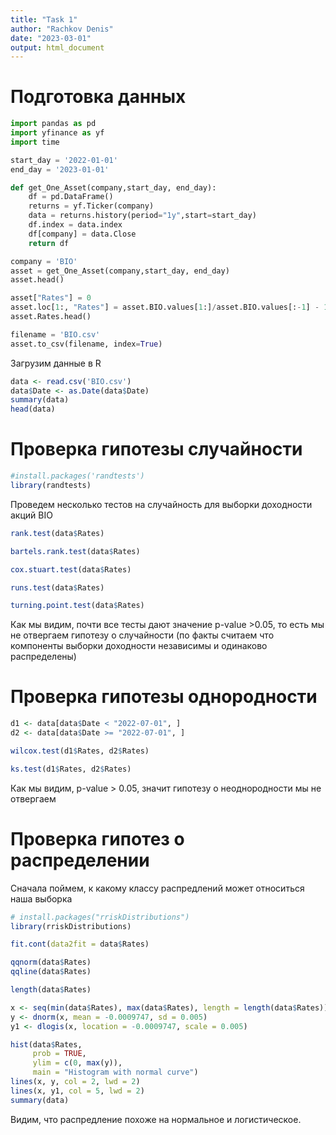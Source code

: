 ---
title: "Task 1"
author: "Rachkov Denis"
date: "2023-03-01"
output: html_document
---

# Подготовка данных


```{python}
import pandas as pd
import yfinance as yf
import time

```

```{python}
start_day = '2022-01-01'
end_day = '2023-01-01'
```


```{python}
def get_One_Asset(company,start_day, end_day):
    df = pd.DataFrame()
    returns = yf.Ticker(company)
    data = returns.history(period="1y",start=start_day)
    df.index = data.index
    df[company] = data.Close
    return df
```

```{python}
company = 'BIO'
asset = get_One_Asset(company,start_day, end_day)
asset.head()
```
```{python}
asset["Rates"] = 0
asset.loc[1:, "Rates"] = asset.BIO.values[1:]/asset.BIO.values[:-1] - 1
asset.Rates.head()
```

```{python}
filename = 'BIO.csv'
asset.to_csv(filename, index=True)
```

Загрузим данные в R

```{r}
data <- read.csv('BIO.csv')
data$Date <- as.Date(data$Date)
summary(data)
head(data)

```
# Проверка гипотезы случайности

```{r}
#install.packages('randtests')
library(randtests)
```
Проведем несколько тестов на случайность для выборки доходности акций BIO

```{r}
rank.test(data$Rates)
```
```{r}
bartels.rank.test(data$Rates)
```
```{r}
cox.stuart.test(data$Rates)
```
```{r}
runs.test(data$Rates)
```
```{r}
turning.point.test(data$Rates)
```
Как мы видим, почти все тесты дают значение p-value >0.05, то есть мы не отвергаем гипотезу о случайности (по факты считаем что компоненты выборки доходности независимы и одинаково распределены)

# Проверка гипотезы однородности

```{r}
d1 <- data[data$Date < "2022-07-01", ]
d2 <- data[data$Date >= "2022-07-01", ]

```

```{r}
wilcox.test(d1$Rates, d2$Rates)
```
```{r}
ks.test(d1$Rates, d2$Rates)
```
Как мы видим, p-value > 0.05, значит гипотезу о неоднородности мы не отвергаем

# Проверка гипотез о распределении

Сначала поймем, к какому классу распредлений может относиться наша выборка

```{r}
# install.packages("rriskDistributions")
library(rriskDistributions)
```

```{r}
fit.cont(data2fit = data$Rates)
```
```{r}
qqnorm(data$Rates)
qqline(data$Rates)
```
```{r}
length(data$Rates)

x <- seq(min(data$Rates), max(data$Rates), length = length(data$Rates))
y <- dnorm(x, mean = -0.0009747, sd = 0.005)
y1 <- dlogis(x, location = -0.0009747, scale = 0.005)

hist(data$Rates,
     prob = TRUE,
     ylim = c(0, max(y)),
     main = "Histogram with normal curve")
lines(x, y, col = 2, lwd = 2)
lines(x, y1, col = 5, lwd = 2)
summary(data)
```


Видим, что распредление похоже на нормальное и логистическое.





